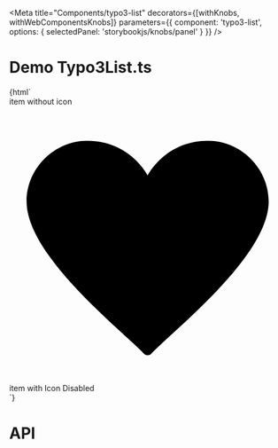 
<Meta
  title="Components/typo3-list"
  decorators={[withKnobs, withWebComponentsKnobs]}
  parameters={{ component: 'typo3-list', options: { selectedPanel: 'storybookjs/knobs/panel' } }}
  />

# Demo Typo3List.ts

<Preview>
    <Story name="Basic List" height="220px">
    {html`
      <div style="max-width: 500px">
          <typo3-list>
              <typo3-list-item>item without icon</typo3-list-item>
              <typo3-list-item>
                <svg slot="icon" xmlns="http://www.w3.org/2000/svg" viewBox="0 0 16 16"><g class="icon-color"><path d="M15 5.5C15 3.6 13.4 2 11.5 2 9 2 8 4 8 4S7 2 4.5 2C2.6 2 1 3.6 1 5.5c0 3.2 5.7 7.6 6.8 8.8.1.1.3.1.4 0C9.3 13.1 15 8.7 15 5.5z"/></g></svg>
                item with Icon
              </typo3-list-item>
              <typo3-list-item disabled>
                Disabled
              </typo3-list-item>
          </typo3-list>
      </div>
    `}
    </Story>
</Preview>

# API

<Props of="typo3-list" />
